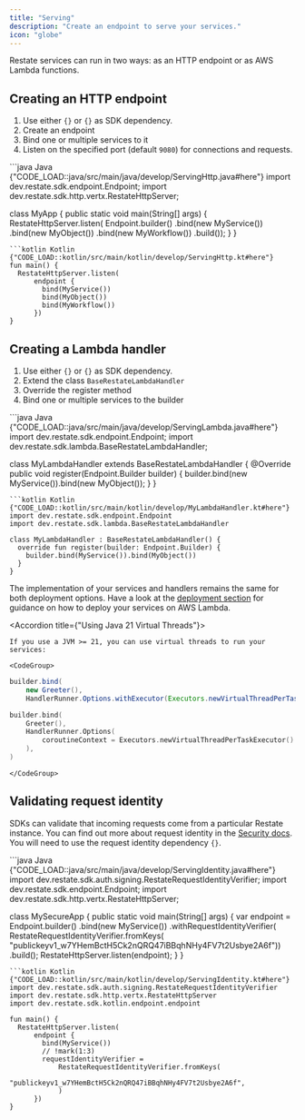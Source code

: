 ```yaml
---
title: "Serving"
description: "Create an endpoint to serve your services."
icon: "globe"
---
```



Restate services can run in two ways: as an HTTP endpoint or as AWS Lambda functions.


## Creating an HTTP endpoint

1. Use either <code>{<CustomVars name="JAVA_HTTP_DEPENDENCY"/>}</code> or <code>{<CustomVars name="KOTLIN_HTTP_DEPENDENCY"/>}</code> as SDK dependency.
2. Create an endpoint
3. Bind one or multiple services to it
4. Listen on the specified port (default `9080`) for connections and requests.

<CodeGroup>
```java Java {"CODE_LOAD::java/src/main/java/develop/ServingHttp.java#here"} 
import dev.restate.sdk.endpoint.Endpoint;
import dev.restate.sdk.http.vertx.RestateHttpServer;

class MyApp {
  public static void main(String[] args) {
    RestateHttpServer.listen(
        Endpoint.builder()
            .bind(new MyService())
            .bind(new MyObject())
            .bind(new MyWorkflow())
            .build());
  }
}
```
```kotlin Kotlin {"CODE_LOAD::kotlin/src/main/kotlin/develop/ServingHttp.kt#here"} 
fun main() {
  RestateHttpServer.listen(
      endpoint {
        bind(MyService())
        bind(MyObject())
        bind(MyWorkflow())
      })
}
```
</CodeGroup>

## Creating a Lambda handler
1. Use either <code>{<CustomVars name="JAVA_LAMBDA_DEPENDENCY"/>}</code> or  <code>{<CustomVars name="KOTLIN_LAMBDA_DEPENDENCY"/>}</code> as SDK dependency.
2. Extend the class `BaseRestateLambdaHandler`
3. Override the register method
4. Bind one or multiple services to the builder

<CodeGroup>
```java Java {"CODE_LOAD::java/src/main/java/develop/ServingLambda.java#here"} 
import dev.restate.sdk.endpoint.Endpoint;
import dev.restate.sdk.lambda.BaseRestateLambdaHandler;

class MyLambdaHandler extends BaseRestateLambdaHandler {
  @Override
  public void register(Endpoint.Builder builder) {
    builder.bind(new MyService()).bind(new MyObject());
  }
}
```
```kotlin Kotlin {"CODE_LOAD::kotlin/src/main/kotlin/develop/MyLambdaHandler.kt#here"} 
import dev.restate.sdk.endpoint.Endpoint
import dev.restate.sdk.lambda.BaseRestateLambdaHandler

class MyLambdaHandler : BaseRestateLambdaHandler() {
  override fun register(builder: Endpoint.Builder) {
    builder.bind(MyService()).bind(MyObject())
  }
}
```
</CodeGroup>

The implementation of your services and handlers remains the same for both deployment options.
Have a look at the [deployment section](/services/deploy/lambda) for guidance on how to deploy your services on AWS Lambda.

<Accordion title={"Using Java 21 Virtual Threads"}>

    If you use a JVM >= 21, you can use virtual threads to run your services:

    <CodeGroup>
```java Java {"CODE_LOAD::java/src/main/java/develop/ServingVirtualThreads.java#here"} 
builder.bind(
    new Greeter(),
    HandlerRunner.Options.withExecutor(Executors.newVirtualThreadPerTaskExecutor()));
```
```kotlin Kotlin {"CODE_LOAD::kotlin/src/main/kotlin/develop/ServingVirtualThreads.kt#here"} 
builder.bind(
    Greeter(),
    HandlerRunner.Options(
        coroutineContext = Executors.newVirtualThreadPerTaskExecutor().asCoroutineDispatcher(),
    ),
)
```
    </CodeGroup>

</Accordion>

## Validating request identity

SDKs can validate that incoming requests come from a particular Restate
instance. You can find out more about request identity in the
[Security docs](/operate/security#locking-down-service-access). You will need to use the request identity dependency <code>{<CustomVars name="JAVA_SDK_REQUEST_IDENTITY"/>}</code>.

<CodeGroup>
```java Java {"CODE_LOAD::java/src/main/java/develop/ServingIdentity.java#here"} 
import dev.restate.sdk.auth.signing.RestateRequestIdentityVerifier;
import dev.restate.sdk.endpoint.Endpoint;
import dev.restate.sdk.http.vertx.RestateHttpServer;

class MySecureApp {
  public static void main(String[] args) {
    var endpoint =
        Endpoint.builder()
            .bind(new MyService())
            .withRequestIdentityVerifier(
                RestateRequestIdentityVerifier.fromKeys(
                    "publickeyv1_w7YHemBctH5Ck2nQRQ47iBBqhNHy4FV7t2Usbye2A6f"))
            .build();
    RestateHttpServer.listen(endpoint);
  }
}
```
```kotlin Kotlin {"CODE_LOAD::kotlin/src/main/kotlin/develop/ServingIdentity.kt#here"} 
import dev.restate.sdk.auth.signing.RestateRequestIdentityVerifier
import dev.restate.sdk.http.vertx.RestateHttpServer
import dev.restate.sdk.kotlin.endpoint.endpoint

fun main() {
  RestateHttpServer.listen(
      endpoint {
        bind(MyService())
        // !mark(1:3)
        requestIdentityVerifier =
            RestateRequestIdentityVerifier.fromKeys(
                "publickeyv1_w7YHemBctH5Ck2nQRQ47iBBqhNHy4FV7t2Usbye2A6f",
            )
      })
}
```
</CodeGroup>
